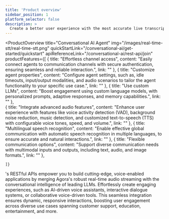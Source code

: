 ```yaml
---
title: 'Product overview'
sidebar_position: 1
platform_selector: false
description: >
  Create a better user experience with the most accurate live transcription and subtitling.
---
```


<ProductOverview
    title="Conversational AI Agent"
    img="/images/real-time-stt/real-time-stt.png"
    quickStartLink="/conversational-ai/get-started/quickstart"
    apiReferenceLink="/conversational-ai/rest-api/join"
    productFeatures={[
        {
            title: "Effortless channel access",
            content: "Easily connect agents to communication channels with secure authentication, ensuring seamless and reliable interaction.",
            link: ""
        },
        {
            title: "Customize agent properties",
            content: "Configure agent settings, such as, idle timeouts, input/output modalities, and audio scenarios to tailor the agent functionality to your specific use case.",
            link: ""
        },
        {
            title: "Use custom LLMs",
            content: "Boost engagement using custom language models, with personalized prompts, adaptive responses, and memory capabilities.",
            link: ""
        },        
        {
            title: "Integrate advanced audio features",
            content: "Enhance user experience with features like voice activity detection (VAD), background noise reduction, music detection, and customized text-to-speech (TTS) with configurable voice tones, speed, and volume.",
            link: ""
        },
        {
            title: "Multilingual speech recognition",
            content: "Enable effective global communication with automatic speech recognition in multiple languages, to ensure accurate and natural interactions.",
            link: ""
        },
        {
            title: "Flexible communication options",
            content: "Support diverse communication needs with multimodal inputs and outputs, including text, audio, and image formats.",
            link: ""
        },

    ]}

>

<Vg k="COMPANY" />'s <Vpd k="NAME" /> RESTful APIs empower you to build cutting-edge, voice-enabled applications by merging Agora's robust real-time audio streaming with the conversational intelligence of leading LLMs. Effortlessly create engaging experiences, such as AI-driven voice assistants, interactive dialogue systems, or collaborative voice-driven tools. This seamless integration ensures dynamic, responsive interactions, boosting user engagement across diverse use cases spanning customer support, education, entertainment, and more.

</ProductOverview>